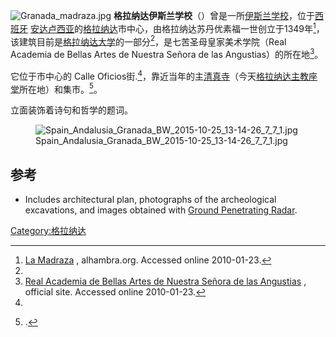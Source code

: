 [[Image:Granada_madraza.jpg|thumb]]
'''格拉纳达伊斯兰学校'''（{{lang-es|Madraza de Granada}}）曾是一所[[伊斯兰学校|伊斯兰学校]]，位于[[西班牙|西班牙]] [[安达卢西亚|安达卢西亚]]的[[格拉纳达|格拉纳达]]市中心，由格拉纳达苏丹优素福一世创立于1349年<ref name="alhambra.org">[http://www.alhambra.org/esp/index.asp?secc=/otros/granada_info/la_madraza La Madraza] {{webarchive|url=https://web.archive.org/web/20161121235146/http://www.alhambra.org/esp/index.asp?secc=%2Fotros%2Fgranada_info%2Fla_madraza |date=2016-11-21 }}, alhambra.org. Accessed online 2010-01-23.</ref>，该建筑目前是[[格拉纳达大学|格拉纳达大学]]的一部分<ref name="alhambra.org" />，是七苦圣母皇家美术学院（Real Academia de Bellas Artes de Nuestra Señora de las Angustias）的所在地<ref name="Academia dirección">[http://www.ra-bellasartesgranada.es/ Real Academia de Bellas Artes de Nuestra Señora de las Angustias] {{Wayback|url=http://www.ra-bellasartesgranada.es/ |date=20210330150001 }}, official site. Accessed online 2010-01-23.</ref>。

它位于市中心的 Calle Oficios街.<ref name="Academia dirección" />，靠近当年的主[[清真寺|清真寺]]（今天[[格拉纳达主教座堂|格拉纳达主教座堂]]所在地）和集市。<ref>{{Harvnb|Mattei|2008|loc=p. 181–182, 183}}.</ref>。

立面装饰着诗句和哲学的题词。

[[File:Spain_Andalusia_Granada_BW_2015-10-25_13-14-26_7_7_1.jpg|thumb]]

==参考==
{{reflist}}
* {{citation|last=Mattei|first=Luca|title=Estudio de la Madraza de Granada a partir del registro aqueológico y de las metodologías utilizadas en la intervención del 2006|journal=@rqueología y Territorio|number=5|year=2008|pages=181–192|language=|accessdate=2010-01-23|url=http://www.ugr.es/~arqueologyterritorio/PDF5/Mattei.pdf|archive-date=2020-08-25|archive-url=https://web.archive.org/web/20200825053702/https://www.ugr.es/~arqueologyterritorio/PDF5/Mattei.pdf|dead-url=no}} Includes architectural plan, photographs of the archeological excavations, and images obtained with [[Ground_Penetrating_Radar|Ground Penetrating Radar]].

{{coord|37|10|34|N|3|35|54|W|type:landmark_source:kolossus-ptwiki|display=title}}

[[Category:格拉纳达|Category:格拉纳达]]